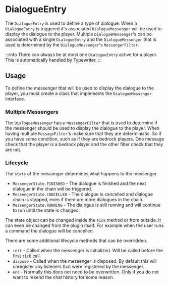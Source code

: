 
# DialogueEntry

The `DialogueEntry` is used to define a type of dialogue. When a `DialogueEntry` is triggered it's associated `DialogueMessenger` will be used to display the dialogue to the player.
Multiple `DialogueMessenger`'s can be associated with a single `DialogueEntry` and the `DialogueMessenger` that is used is determined by the `DialogueMessenger`'s `MessengerFilter`.

:::info
There can always be at most one `DialogueEntry` active for a player. 
This is automatically handled by Typewriter.
:::

## Usage
<CodeSnippet tag="dialogue_entry" />

To define the messenger that will be used to display the dialogue to the player, you must create a class that implements the `DialogueMessenger` interface.
<CodeSnippet tag="dialogue_messenger" />

### Multiple Messengers
The `DialogueMessenger` has a `MessengerFilter` that is used to determine if the messenger should be used to display the dialogue to the player. When having multiple `MessageFilter`'s make sure that they are deterministic. So if you have some condition, such as if they are bedrock players. One message check that the player is a bedrock player and the other filter check that they are not.

### Lifecycle
The `state` of the messenger determines what happens to the messenger. 
- `MessengerState.FINISHED` - The dialogue is finished and the next dialogue in the chain will be triggered.
- `MessengerState.CANCELLED` - The dialogue is cancelled and dialogue chain is stopped, even if there are more dialogues in the chain.
- `MessengerState.RUNNING` - The dialogue is still running and will continue to run until the state is changed.

The state object can be changed inside the `tick` method or from outside. It can even be changed from the plugin itself. For example when the user runs a command the dialogue will be cancelled.

There are some additional lifecycle methods that can be overridden.
- `init` - Called when the messenger is initialized. Will be called before the first `tick` call.
- `dispose` - Called when the messenger is disposed. By default this will unregister any listeners that were registered by the messenger.
- `end` - Normally this does not need to be overwritten. Only if you do not want to resend the chat history for some reason.
